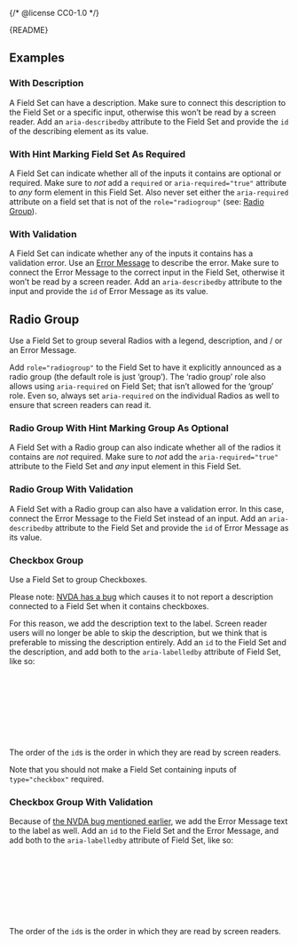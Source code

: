 {/* @license CC0-1.0 */}


<Meta of={FieldSetStories} />

<Markdown>{README}</Markdown>

<Primary />

<Controls />

## Examples

### With Description

A Field Set can have a description.
Make sure to connect this description to the Field Set or a specific input,
otherwise this won’t be read by a screen reader.
Add an `aria-describedby` attribute to the Field Set
and provide the `id` of the describing element as its value.

<Canvas of={FieldSetStories.WithDescription} />

### With Hint Marking Field Set As Required

A Field Set can indicate whether all of the inputs it contains are optional or required.
Make sure to <em>not</em> add a `required` or `aria-required="true"` attribute to <em>any</em> form element in this Field Set.
Also never set either the `aria-required` attribute on a field set that is not of the `role="radiogroup"` (see: [Radio Group](#radio-group)).

<Canvas of={FieldSetStories.WithHint} />

### With Validation

A Field Set can indicate whether any of the inputs it contains has a validation error.
Use an [Error Message](/docs/components-forms-error-message--docs) to describe the error.
Make sure to connect the Error Message to the correct input in the Field Set,
otherwise it won’t be read by a screen reader.
Add an `aria-describedby` attribute to the input and provide the `id` of Error Message as its value.

<Canvas of={FieldSetStories.WithValidation} />

## Radio Group

Use a Field Set to group several Radios with a legend, description, and / or an Error Message.

Add `role="radiogroup"` to the Field Set to have it explicitly announced as a radio group (the default role is just ‘group’).
The ‘radio group’ role also allows using `aria-required` on Field Set; that isn’t allowed for the ‘group’ role.
Even so, always set `aria-required` on the individual Radios as well to ensure that screen readers can read it.

<Canvas of={FieldSetStories.RadioGroup} />

### Radio Group With Hint Marking Group As Optional

A Field Set with a Radio group can also indicate whether all of the radios it contains are <em>not</em> required.
Make sure to <em>not</em> add the `aria-required="true"` attribute to the Field Set and <em>any</em> input element in this Field Set.

<Canvas of={FieldSetStories.RadioGroupWithHint} />

### Radio Group With Validation

A Field Set with a Radio group can also have a validation error.
In this case, connect the Error Message to the Field Set instead of an input.
Add an `aria-describedby` attribute to the Field Set and provide the `id` of Error Message as its value.

<Canvas of={FieldSetStories.RadioGroupWithValidation} />

### Checkbox Group

Use a Field Set to group Checkboxes.

Please note: [NVDA has a bug](https://github.com/nvaccess/nvda/issues/12718) which causes it to
not report a description connected to a Field Set when it contains checkboxes.

For this reason, we add the description text to the label.
Screen reader users will no longer be able to skip the description,
but we think that is preferable to missing the description entirely.
Add an `id` to the Field Set and the description, and add both to the `aria-labelledby` attribute of Field Set, like so:

```jsx
<Fieldset
  aria-labelledby="fieldset description"
  id="fieldset"
  legend="Label"
>
  <Paragraph id="description">Description</Paragraph>
  ...
</FieldSet>
```

The order of the `id`s is the order in which they are read by screen readers.

<Canvas of={FieldSetStories.CheckboxGroup} />

Note that you should not make a Field Set containing inputs of `type="checkbox"` required.

### Checkbox Group With Validation

Because of [the NVDA bug mentioned earlier](https://github.com/nvaccess/nvda/issues/12718),
we add the Error Message text to the label as well.
Add an `id` to the Field Set and the Error Message, and add both to the `aria-labelledby` attribute of Field Set, like so:

```jsx
<Fieldset
  aria-labelledby="fieldset description"
  id="fieldset"
  legend="Label"
>
  <Paragraph id="description">Description</Paragraph>
  ...
</FieldSet>
```

The order of the `id`s is the order in which they are read by screen readers.

<Canvas of={FieldSetStories.CheckboxGroupWithValidation} />
